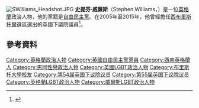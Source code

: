 [[File:SWilliams_Headshot.JPG|thumb]]
'''史提芬·威廉斯'''（Stephen Williams，{{bd|1966年|10月11日}}）是一位[[英格蘭|英格蘭]]政治人物，他的黨籍是[[自由民主黨_(英國)|自由民主黨]]。在2005年至2015年，他曾經擔任[[西布里斯托爾|西布里斯托爾]]選區選出的英國下議院議員<ref>{{Cite web
 |url         = http://www.bristolwest-libdems.org.uk/news/000531/sdp_founder_supports_stephen_williams.html
 |title       = SDP Founder Supports Stephen Williams (Stephen Williams)
 |work        = Bristol West Liberal Democrats
 |accessdate  = 12 May 2010
 |deadurl     = yes
 |archiveurl  = https://archive.is/20121223225450/http://www.bristolwest-libdems.org.uk/news/000531/sdp_founder_supports_stephen_williams.html
 |archivedate = 2012年12月23日
}}</ref>。

==參考資料==
{{Reflist}}

{{UK-poli-bio-stub}}
{{normdaten}}
{{DEFAULTSORT:Williams, Stephen}}
[[Category:英格蘭政治人物|Category:英格蘭政治人物]]
[[Category:英國自由民主黨黨員|Category:英國自由民主黨黨員]]
[[Category:西南英格蘭人|Category:西南英格蘭人]]
[[Category:男同性戀政治人物|Category:男同性戀政治人物]]
[[Category:英國LGBT政治人物|Category:英國LGBT政治人物]]
[[Category:布里斯托大學校友|Category:布里斯托大學校友]]
[[Category:第54届英国下议院议员|Category:第54届英国下议院议员]]
[[Category:第55届英国下议院议员|Category:第55届英国下议院议员]]
[[Category:英格蘭LGBT政治人物|Category:英格蘭LGBT政治人物]]
[[Category:威爾斯LGBT政治人物|Category:威爾斯LGBT政治人物]]